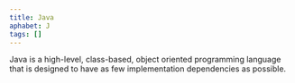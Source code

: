 ```yaml
---
title: Java
aphabet: J
tags: []
---
```


Java is a high-level, class-based, object oriented programming language that is designed to have as few implementation dependencies as possible.
